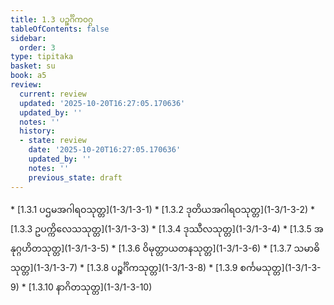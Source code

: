 ```yaml
---
title: 1.3 ပဉ္စင်္ဂိကဝဂ္ဂ
tableOfContents: false
sidebar:
  order: 3
type: tipitaka
basket: su
book: a5
review:
  current: review
  updated: '2025-10-20T16:27:05.170636'
  updated_by: ''
  notes: ''
  history:
  - state: review
    date: '2025-10-20T16:27:05.170636'
    updated_by: ''
    notes: ''
    previous_state: draft
---
```



<DynamicBreadcrumb />


<ReviewStatus review={frontmatter.review} showDetails={true} />

<HypothesisAnnotation frontmatter={frontmatter} />



<TableOfContents book="a5" section="1.3">
* [1.3.1 ပဌမအဂါရဝသုတ္တ](1-3/1-3-1)
* [1.3.2 ဒုတိယအဂါရဝသုတ္တ](1-3/1-3-2)
* [1.3.3 ဥပက္ကိလေသသုတ္တ](1-3/1-3-3)
* [1.3.4 ဒုဿီလသုတ္တ](1-3/1-3-4)
* [1.3.5 အနုဂ္ဂဟိတသုတ္တ](1-3/1-3-5)
* [1.3.6 ဝိမုတ္တာယတနသုတ္တ](1-3/1-3-6)
* [1.3.7 သမာဓိသုတ္တ](1-3/1-3-7)
* [1.3.8 ပဉ္စင်္ဂိကသုတ္တ](1-3/1-3-8)
* [1.3.9 စင်္ကမသုတ္တ](1-3/1-3-9)
* [1.3.10 နာဂိတသုတ္တ](1-3/1-3-10)
</TableOfContents>